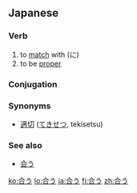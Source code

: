 ==Japanese==
{{ja-kanjitab|合}}

===Verb===
{{ja-verb|kk|type=1|tr=intrans|hira=あう|rom=au}}

# to [[match]] with (に)
# to be [[proper]]

===Conjugation===
{{ja-go-u|合|あ|a}}

===Synonyms===
* [[適切]] ([[てきせつ]], tekisetsu)

===See also===
*[[会う]]

[[ko:合う]]
[[lo:合う]]
[[ja:合う]]
[[fi:合う]]
[[zh:合う]]